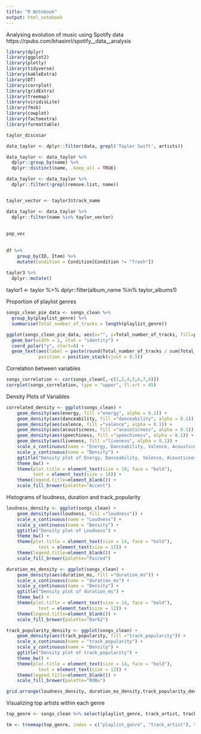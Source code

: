 ```yaml
---
title: "R Notebook"
output: html_notebook
---
```


Analysing evolution of music using Spotify data
https://rpubs.com/bhasinrl/spotify__data__analysis

```r
library(dplyr) 
library(ggplot2) 
library(plotly)
library(tidyverse) 
library(kableExtra) 
library(DT) 
library(corrplot) 
library(gridExtra) 
library(treemap)
library(viridisLite) 
library(fmsb) 
library(cowplot) 
library(factoextra)  
library(formattable)
```


```r
taylor_disco$ar

data_taylor <- dplyr::filter(data, grepl('Taylor Swift', artists))

data_taylor <- data_taylor %>%
  dplyr::group_by(name) %>%
  dplyr::distinct(name, .keep_all = TRUE) 

data_taylor <- data_taylor %>%
  dplyr::filter(!grepl(remove.list, name)) 


taylor_vector <- taylor3$track_name

data_taylor <- data_taylor %>%
  dplyr::filter(name %in% taylor_vector)
  
  
pop_vec 
  
  
df %>% 
    group_by(ID, Item) %>%
    mutate(Condition = Condition[Condition != "Trash"])  
  
taylor3 %>%
  dplyr::mutate()
```
taylor1 <- taylor %>%
dplyr::filter(album_name %in% taylor_albums1)

Proportion of playlist genres
```r
songs_clean_pie_data <- songs_clean %>% 
  group_by(playlist_genre) %>% 
  summarise(Total_number_of_tracks = length(playlist_genre))

ggplot(songs_clean_pie_data, aes(x="", y=Total_number_of_tracks, fill=playlist_genre)) + 
  geom_bar(width = 1, stat = "identity") + 
  coord_polar("y", start=0) + 
  geom_text(aes(label = paste(round(Total_number_of_tracks / sum(Total_number_of_tracks) * 100, 1), "%")),
            position = position_stack(vjust = 0.5))
```



Correlation between variables
```r
songs_correlation <- cor(songs_clean[,-c(1,2,4,5,6,7,8)])
corrplot(songs_correlation, type = "upper", tl.srt = 45)
```



Density Plots of Variables 
```r
correlated_density <- ggplot(songs_clean) +
    geom_density(aes(energy, fill ="energy", alpha = 0.1)) + 
    geom_density(aes(danceability, fill ="danceability", alpha = 0.1)) + 
    geom_density(aes(valence, fill ="valence", alpha = 0.1)) + 
    geom_density(aes(acousticness, fill ="acousticness", alpha = 0.1)) + 
    geom_density(aes(speechiness, fill ="speechiness", alpha = 0.1)) + 
    geom_density(aes(liveness, fill ="liveness", alpha = 0.1)) + 
    scale_x_continuous(name = "Energy, Danceability, Valence, Acousticness, Speechiness and Liveness") +
    scale_y_continuous(name = "Density") +
    ggtitle("Density plot of Energy, Danceability, Valence, Acousticness, Speechiness and Liveness") +
    theme_bw() +
    theme(plot.title = element_text(size = 10, face = "bold"),
          text = element_text(size = 10)) +
    theme(legend.title=element_blank()) +
    scale_fill_brewer(palette="Accent")
```


Histograms of loudness, duration and track_popularity
```r
loudness_density <- ggplot(songs_clean) +
    geom_density(aes(loudness, fill ="loudness")) + 
    scale_x_continuous(name = "Loudness") +
    scale_y_continuous(name = "Density") +
    ggtitle("Density plot of Loudness") +
    theme_bw() +
    theme(plot.title = element_text(size = 14, face = "bold"),
            text = element_text(size = 12)) +
    theme(legend.title=element_blank()) +
    scale_fill_brewer(palette="Paired")

duration_ms_density <- ggplot(songs_clean) +
    geom_density(aes(duration_ms, fill ="duration_ms")) + 
    scale_x_continuous(name = "duration_ms") +
    scale_y_continuous(name = "Density") +
    ggtitle("Density plot of duration_ms") +
    theme_bw() +
    theme(plot.title = element_text(size = 14, face = "bold"),
            text = element_text(size = 12)) +
    theme(legend.title=element_blank()) +
    scale_fill_brewer(palette="Dark2")

track_popularity_density <- ggplot(songs_clean) +
    geom_density(aes(track_popularity, fill ="track_popularity")) + 
    scale_x_continuous(name = "track_popularity") +
    scale_y_continuous(name = "Density") +
    ggtitle("Density plot of track_popularity") +
    theme_bw() +
    theme(plot.title = element_text(size = 14, face = "bold"),
            text = element_text(size = 12)) +
    theme(legend.title=element_blank()) +
    scale_fill_brewer(palette="RdBu")

grid.arrange(loudness_density, duration_ms_density,track_popularity_density, nrow = 3)
```



Visualizing top artists within each genre
```r
top_genre <- songs_clean %>% select(playlist_genre, track_artist, track_popularity) %>% group_by(playlist_genre,track_artist) %>% summarise(n = n()) %>% top_n(15, n)

tm <- treemap(top_genre, index = c("playlist_genre", "track_artist"), vSize = "n", vColor = 'playlist_genre', palette =  viridis(6),title="Top 15 Track Artists within each Playlist Genre")
```

















